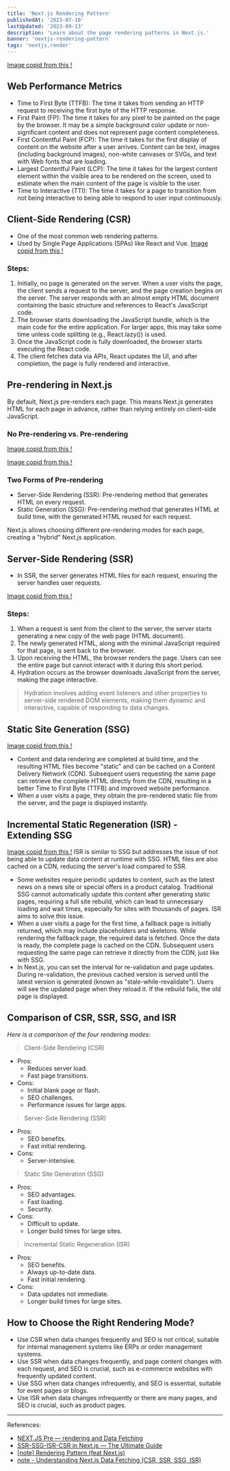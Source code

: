 ```yaml
---
title: 'Next.js Rendering Pattern'
publishedAt: '2023-07-10'
lastUpdated: '2023-09-13'
description: 'Learn about the page rendering patterns in Next.js.'
banner: 'nextjs-rendering-pattern'
tags: 'nextjs,render'
---
```


<CloudinaryImg
  mdx
  publicId='boboncode/blogs/nextjs-rendering-pattern/next.js-page-rendering_prnsjr'
  alt='next.js-page-rendering'
  width={730}
  height={900}
/>
[Image copid from this !](https://guydumais.digital/blog/next-js-the-ultimate-cheat-sheet-to-page-rendering/)

## Web Performance Metrics

- Time to First Byte (TTFB): The time it takes from sending an HTTP request to receiving the first byte of the HTTP response.
- First Paint (FP): The time it takes for any pixel to be painted on the page by the browser. It may be a simple background color update or non-significant content and does not represent page content completeness.
- First Contentful Paint (FCP): The time it takes for the first display of content on the website after a user arrives. Content can be text, images (including background images), non-white canvases or SVGs, and text with Web fonts that are loading.
- Largest Contentful Paint (LCP): The time it takes for the largest content element within the visible area to be rendered on the screen, used to estimate when the main content of the page is visible to the user.
- Time to Interactive (TTI): The time it takes for a page to transition from not being interactive to being able to respond to user input continuously.

## Client-Side Rendering (CSR)

- One of the most common web rendering patterns.
- Used by Single Page Applications (SPAs) like React and Vue.
  <CloudinaryImg
    mdx
    publicId='boboncode/blogs/nextjs-rendering-pattern/client-side-rendering'
    alt='client-side-rendering'
    width={730}
    height={450}
  />
  [Image copid from this !](https://medium.com/jspoint/how-javascript-works-in-browser-and-node-ab7d0d09ac2f)

### Steps:

1. Initially, no page is generated on the server. When a user visits the page, the client sends a request to the server, and the page creation begins on the server. The server responds with an almost empty HTML document containing the basic structure and references to React's JavaScript code.
2. The browser starts downloading the JavaScript bundle, which is the main code for the entire application. For larger apps, this may take some time unless code splitting (e.g., React.lazy()) is used.
3. Once the JavaScript code is fully downloaded, the browser starts executing the React code.
4. The client fetches data via APIs, React updates the UI, and after completion, the page is fully rendered and interactive.

## Pre-rendering in Next.js

By default, Next.js pre-renders each page. This means Next.js generates HTML for each page in advance, rather than relying entirely on client-side JavaScript.

### No Pre-rendering vs. Pre-rendering

<CloudinaryImg
  mdx
  publicId='boboncode/blogs/nextjs-rendering-pattern/no-pre-rendering'
  alt='no-pre-rendering'
  width={730}
  height={450}
/>
[Image copid from this !](https://nextjs.org/learn/basics/data-fetching/pre-rendering)

<CloudinaryImg
  mdx
  publicId='boboncode/blogs/nextjs-rendering-pattern/pre-rendering'
  alt='pre-rendering'
  width={730}
  height={450}
/>
[Image copid from this !](https://nextjs.org/learn/basics/data-fetching/pre-rendering)

### Two Forms of Pre-rendering

- Server-Side Rendering (SSR): Pre-rendering method that generates HTML on every request.
- Static Generation (SSG): Pre-rendering method that generates HTML at build time, with the generated HTML reused for each request.

Next.js allows choosing different pre-rendering modes for each page, creating a "hybrid" Next.js application.

## Server-Side Rendering (SSR)

- In SSR, the server generates HTML files for each request, ensuring the server handles user requests.

<CloudinaryImg
  mdx
  publicId='boboncode/blogs/nextjs-rendering-pattern/server-side-rendering'
  alt='server-side-rendering'
  width={730}
  height={450}
/>
[Image copid from this !](https://medium.com/jspoint/how-javascript-works-in-browser-and-node-ab7d0d09ac2f)

### Steps:

1. When a request is sent from the client to the server, the server starts generating a new copy of the web page (HTML document).
2. The newly generated HTML, along with the minimal JavaScript required for that page, is sent back to the browser.
3. Upon receiving the HTML, the browser renders the page. Users can see the entire page but cannot interact with it during this short period.
4. Hydration occurs as the browser downloads JavaScript from the server, making the page interactive.

> Hydration involves adding event listeners and other properties to server-side rendered DOM elements, making them dynamic and interactive, capable of responding to data changes.

## Static Site Generation (SSG)

<CloudinaryImg
  mdx
  publicId='boboncode/blogs/nextjs-rendering-pattern/static-generation'
  alt='static-generation'
  width={730}
  height={450}
/>
[Image copid from this !](https://nextjs.org/learn/basics/data-fetching/two-forms)

- Content and data rendering are completed at build time, and the resulting HTML files become "static" and can be cached on a Content Delivery Network (CDN). Subsequent users requesting the same page can retrieve the complete HTML directly from the CDN, resulting in a better Time to First Byte (TTFB) and improved website performance.
- When a user visits a page, they obtain the pre-rendered static file from the server, and the page is displayed instantly.

## Incremental Static Regeneration (ISR) - Extending SSG

<CloudinaryImg
  mdx
  publicId='boboncode/blogs/nextjs-rendering-pattern/incremental-static-regeneration'
  alt='incremental-static-regeneration'
  width={730}
  height={450}
/>
[Image copid from this !](https://vercel.com/docs/frameworks/nextjs/incremental-static-regeneration)
ISR is similar to SSG but addresses the issue of not being able to update data content
at runtime with SSG. HTML files are also cached on a CDN, reducing the server's load
compared to SSR.

- Some websites require periodic updates to content, such as the latest news on a news site or special offers in a product catalog. Traditional SSG cannot automatically update this content after generating static pages, requiring a full site rebuild, which can lead to unnecessary loading and wait times, especially for sites with thousands of pages. ISR aims to solve this issue.
- When a user visits a page for the first time, a fallback page is initially returned, which may include placeholders and skeletons. While rendering the fallback page, the required data is fetched. Once the data is ready, the complete page is cached on the CDN. Subsequent users requesting the same page can retrieve it directly from the CDN, just like with SSG.
- In Next.js, you can set the interval for re-validation and page updates. During re-validation, the previous cached version is served until the latest version is generated (known as "stale-while-revalidate"). Users will see the updated page when they reload it. If the rebuild fails, the old page is displayed.

## Comparison of CSR, SSR, SSG, and ISR

_Here is a comparison of the four rendering modes:_

> Client-Side Rendering (CSR)

- Pros:
  - Reduces server load.
  - Fast page transitions.
- Cons:
  - Initial blank page or flash.
  - SEO challenges.
  - Performance issues for large apps.

> Server-Side Rendering (SSR)

- Pros:
  - SEO benefits.
  - Fast initial rendering.
- Cons:
  - Server-intensive.

> Static Site Generation (SSG)

- Pros:
  - SEO advantages.
  - Fast loading.
  - Security.
- Cons:
  - Difficult to update.
  - Longer build times for large sites.

> Incremental Static Regeneration (ISR)

- Pros:
  - SEO benefits.
  - Always up-to-date data.
  - Fast initial rendering.
- Cons:
  - Data updates not immediate.
  - Longer build times for large sites.

## How to Choose the Right Rendering Mode?

- Use CSR when data changes frequently and SEO is not critical, suitable for internal management systems like ERPs or order management systems.
- Use SSR when data changes frequently, and page content changes with each request, and SEO is crucial, such as e-commerce websites with frequently updated content.
- Use SSG when data changes infrequently, and SEO is essential, suitable for event pages or blogs.
- Use ISR when data changes infrequently or there are many pages, and SEO is crucial, such as product pages.

---

References:

- [NEXT.JS Pre — rendering and Data Fetching](https://nextjs.org/learn/basics/data-fetching)
- [SSR-SSG-ISR-CSR in Next.js — The Ultimate Guide](https://medium.com/@idrazhar/ssr-ssg-isr-csr-in-next-js-the-ultimate-guide-9d1b90aa995e)
- [[note] Rendering Pattern (feat Next.js)](https://pjchender.dev/react/note-react-rendering-pattern/)
- [note - Understanding Next.js Data Fetching (CSR, SSR, SSG, ISR)](https://hackmd.io/aCjbg0QtQrqCYoe_wugfBw)
